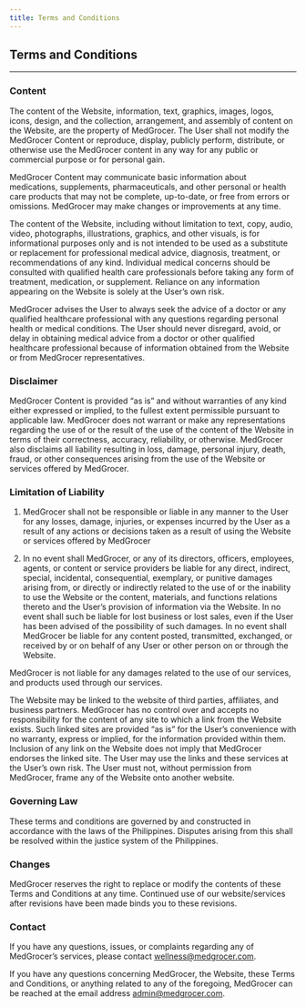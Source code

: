 ```yaml
---
title: Terms and Conditions
---
```



<Container isCentered>
<SEO title="Terms and Conditions" />

## Terms and Conditions

<hr />

<div className="content">

### Content

The content of the Website, information, text, graphics, images, logos, icons, design, and the collection, arrangement, and assembly of content on the Website, are the property of MedGrocer. The User shall not modify the MedGrocer Content or reproduce, display, publicly perform, distribute, or otherwise use the MedGrocer content in any way for any public or commercial purpose or for personal gain.

MedGrocer Content may communicate basic information about medications, supplements, pharmaceuticals, and other personal or health care products that may not be complete, up-to-date, or free from errors or omissions. MedGrocer may make changes or improvements at any time.

The content of the Website, including without limitation to text, copy, audio, video, photographs, illustrations, graphics, and other visuals, is for informational purposes only and is not intended to be used as a substitute or replacement for professional medical advice, diagnosis, treatment, or recommendations of any kind. Individual medical concerns should be consulted with qualified health care professionals before taking any form of treatment, medication, or supplement. Reliance on any information appearing on the Website is solely at the User’s own risk.

MedGrocer advises the User to always seek the advice of a doctor or any qualified healthcare professional with any questions regarding personal health or medical conditions. The User should never disregard, avoid, or delay in obtaining medical advice from a doctor or other qualified healthcare professional because of information obtained from the Website or from MedGrocer representatives.

### Disclaimer

MedGrocer Content is provided “as is” and without warranties of any kind either expressed or implied, to the fullest extent permissible pursuant to applicable law. MedGrocer does not warrant or make any representations regarding the use of or the result of the use of the content of the Website in terms of their correctness, accuracy, reliability, or otherwise. MedGrocer also disclaims all liability resulting in loss, damage, personal injury, death, fraud, or other consequences arising from the use of the Website or services offered by MedGrocer.

### Limitation of Liability

<Collapsible title="General" isOpen>

1. MedGrocer shall not be responsible or liable in any manner to the User for any losses, damage, injuries, or expenses incurred by the User as a result of any actions or decisions taken as a result of using the Website or services offered by MedGrocer

2. In no event shall MedGrocer, or any of its directors, officers, employees, agents, or content or service providers be liable for any direct, indirect, special, incidental, consequential, exemplary, or punitive damages arising from, or directly or indirectly related to the use of or the inability to use the Website or the content, materials, and functions relations thereto and the User’s provision of information via the Website. In no event shall such be liable for lost business or lost sales, even if the User has been advised of the possibility of such damages. In no event shall MedGrocer be liable for any content posted, transmitted, exchanged, or received by or on behalf of any User or other person on or through the Website.

</Collapsible>

<Collapsible title="Services on this Website">

MedGrocer is not liable for any damages related to the use of our services, and products used through our services.

</Collapsible>

<Collapsible title="Third-party Websites">

The Website may be linked to the website of third parties, affiliates, and business partners. MedGrocer has no control over and accepts no responsibility for the content of any site to which a link from the Website exists. Such linked sites are provided “as is” for the User’s convenience with no warranty, express or implied, for the information provided within them. Inclusion of any link on the Website does not imply that MedGrocer endorses the linked site. The User may use the links and these services at the User’s own risk. The User must not, without permission from MedGrocer, frame any of the Website onto another website.

</Collapsible>

### Governing Law

These terms and conditions are governed by and constructed in accordance with the laws of the Philippines. Disputes arising from this shall be resolved within the justice system of the Philippines.

### Changes

MedGrocer reserves the right to replace or modify the contents of these Terms and Conditions at any time. Continued use of our website/services after revisions have been made binds you to these revisions.

### Contact

If you have any questions, issues, or complaints regarding any of MedGrocer’s services, please contact [wellness@medgrocer.com](mailto:wellness@medgrocer.com).

If you have any questions concerning MedGrocer, the Website, these Terms and Conditions, or anything related to any of the foregoing, MedGrocer can be reached at the email address [admin@medgrocer.com](mailto:admin@medgrocer.com).

</div>

</Container>
